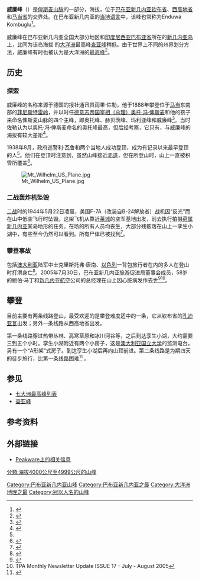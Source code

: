 {{noteTA
|1=zh:新畿內亞;zh-hans:新几内亚;zh-hant:紐幾內亞;zh-hk:新畿內亞;zh-tw:新幾內亞;zh-mo:新畿內亞; 
|2=zh-hans:俾斯麦;zh-hk:卑斯麥;zh-tw:俾斯麥;
}}
{{Infobox mountain
| Name = 威廉峰
| Photo = Mount Wilhelm.jpg
| Caption = 花岗岩质[[顶峰|顶峰]]
| photo_size = 250
| Elevation = 4509米
| elevation_ref = 
| Prominence = 2969米<ref name="peaklist">This prominence is from [http://www.peaklist.org/WWlists/ultras/PNG1500m.html Papua New Guinea ultra-prominent peaks] {{WebCite|url=https://www.webcitation.org/6IIG5Ff3A?url=http://www.peaklist.org/WWlists/ultras/PNG1500m.html |date=20130722042036 |dateformat=iso }} on peaklist.org. The prominence is sometimes given as {{Convert|2949|m|ft|0}} or {{Convert|2922|m|ft|0|abbr=on}}.</ref> 
| pushpin_map = Papua New Guinea
| pushpin_map_caption =威廉峰在巴布亚新几内亚的位置
| label_position = bottom
| listing =
| Location =  {{flag|Papua New Guinea}}
| Range = [[俾斯麦山脉|俾斯麦山脉]]
| latd = 5 | latm = 48 | lats = 00 | latNS = S
| longd = 145 | longm = 02 | longs = 00 | longEW = E
| Coordinates = {{coord|5|48|S|145|02|E|type:mountain}}
| coordinates_ref = 
| topo = 
| type = 
| age = 
| First_ascent = 
| Easiest_route = 
}}
'''威廉峰'''（{{lang-de|Wilhelmsberg}}）是[[俾斯麦山脉|俾斯麦山脉]]的一部分，海拔{{Convert|4509|m|ft|0}}，位于[[巴布亚新几内亚|巴布亚新几内亚]][[钦布省|钦布省]]、[[西高地省|西高地省]]和[[马当省|马当省]]的交界处。在巴布亚新几内亚的[[巴布亚诸语言|当地语言]]中，该峰也常称为Enduwa Kombuglu<ref>{{Cite book |first=Riall W. |last=Nolan |title=Bushwalking in Papua New Guinea |url=https://archive.org/details/bushwalkinginpap0000unse |publisher=[[Lonely_Planet|Lonely Planet]] |edition=1 |year=1983 |isbn=0908086415}}</ref>。

威廉峰在巴布亚新几内亚全国大部分地区和[[印度尼西亚|印度尼西亚]][[巴布亚省|巴布亚省]]所在的[[新幾內亞|新几内亚岛]]上，比同为该岛海拔
{{Convert|4884|m|ft|0}}的[[大洋洲|大洋洲]]最高峰[[查亚峰|查亚峰]]稍低。由于世界上不同的州界划分方法，威廉峰有时也被认为是大洋洲的[[七大洲最高峰列表|最高峰]]<ref>{{Cite web |url=http://www.dzs.hr/Hrv_Eng/ljetopis/2007/51-bind.pdf |title=Statistical Yearbook of Croatia, 2007 |accessdate=2011-04-04 |archive-date=2016-03-03 |archive-url=https://web.archive.org/web/20160303210853/http://www.dzs.hr/Hrv_Eng/ljetopis/2007/51-bind.pdf |dead-url=yes }}</ref>。

== 历史 ==
===探索===
威廉峰的名称来源于德国的报社通讯员雨果·佐勒，他于1888年攀登位于[[马当|马当]]东南部的[[菲尼斯特雷岭|菲尼斯特雷岭]]，并以时任[[德意志帝国|德意志帝国]][[德国总理|宰相（总理）]][[奥托·冯·俾斯麦|奥托·冯·俾斯麦]]和他的孩子来命名俾斯麦山脉的四个主峰，即奥托峰、赫贝茨峰、玛利亚峰和威廉峰<ref name=LP2>{{Cite book |first=Yvon |last=Pérusse |title=Bushwalking in Papua New Guinea |publisher=[[Lonely_Planet|Lonely Planet]] |edition=2 |isbn=0864420528 |page=156|date=July 1993}}</ref>。当时佐勒认为以奥托·冯·俾斯麦命名的奥托峰最高，但后经考察，它只有{{Convert|11600|ft|m|-1}}，与威廉峰的海拔有较大差距<ref>{{Cite book |title=New Guinea: The Last Unknown |first=Gavin |last=Souter |year=1963 |publisher=Angus & Robertson |isbn=0207946272<!--|abbr=on -->|page=76}}</ref>。

1938年8月，政府巡警利·瓦鲁和两个当地人成功登顶，成为有记录以来最早登顶的人<ref name=LP2/>。他们在登顶时注意到，虽然山峰接近[[赤道|赤道]]，但在所登山时，山上一直被积雪所覆盖<ref>{{Cite journal |first=L.G. |last=Vial |title=The Kamans |journal=Walkabout |date=May 1939}}</ref>。

[[Image:Mt_Wilhelm_US_Plane.jpg|thumb]]

===二战轰炸机坠毁===
[[二战|二战]]时的1944年5月22日凌晨，美国F-7A（改装自B-24解放者）战机因“反光”而在山中低空飞行时坠毁。这架飞机从靠近[[莱城_(巴布亚新几内亚)|莱城]]的空军基地出发，前去执行拍摄[[荷属新几内亚|荷属新几内亚]]某岛地形的任务。在场的所有人员均丧生，大部分残骸落在山上一孪生小湖中，有些至今仍然可以看到。所有尸体已被找到<ref>{{Cite web |url=http://www.pacificwrecks.com/aircraft/b-24/42-73052.html |title=F7-A "Under Exposed" Serial Number 42-73052 |work=Pacific Wreck Database |accessdate=2007-01-16 |archive-date=2019-11-05 |archive-url=https://web.archive.org/web/20191105024719/https://www.pacificwrecks.com/aircraft/b-24/42-73052.html |dead-url=no }}</ref>。

===攀登事故===
包括[[澳大利亚|澳大利亚]]陆军中士克里斯托弗·唐南、[[以色列|以色列]]一背包旅行者在内的多人在登山时打滑身亡<ref>{{cite book |title=Papua New Guinea |year=1998 |url=https://archive.org/details/papuanewguinea0000lips |author=Adrian Lipscomb |coauthors=Rowan McKinnon; Jon Murray |publisher=Lonely Planet |isbn=0-86442-402-7 |edition=6 |page=[https://archive.org/details/papuanewguinea0000lips/page/231 231]}}</ref>。2005年7月30日，巴布亚新几内亚旅游促进局董事会成员，58岁的鲍伯·马丁和[[新几内亚航空|新几内亚航空]]公司的总经理在山上因心脏病发作去世<ref>{{Cite web |url=http://www.pngbd.com/forum/showpost.php?p=46299&postcount=2 |title=PNG Loses Great Tourism Ambassador |work=Papua New Guinea Business and Tourism Forum |accessdate=2007-01-15 |archive-date=2019-08-11 |archive-url=https://web.archive.org/web/20190811173236/http://www.pngbd.com/forum/showpost.php?p=46299&postcount=2 |dead-url=no }}</ref><ref>TPA Monthly Newsletter Update
ISSUE 17 - July - August 2005</ref>。

==攀登==
目前主要有两条线路登山，最受欢迎的是攀登难度适中的一条，它从钦布省的[[孔迪亚瓦|孔迪亚瓦]]出发；另外一条线路从西高地省出发。

第一条线路穿过热带丛林、高寒草原和冰川河谷等，之后到达孪生小湖，大约需要三到五个小时。孪生小湖附近有两个小房子，这是[[澳大利亚国立大学|澳大利亚国立大学]]的监测电台，另有一个“A形架”式房子。到达孪生小湖后再向山顶前进。第二条线路是为期四天的徒步旅行，比第一条线路困难<ref>{{cite web|title=Mt Wilhelm|url=http://www.pngholidays.com.au/mt-wilhelm|publisher=pngholidays|accessdate=2011-04-04|deadurl=yes|archiveurl=https://web.archive.org/web/20110415051932/http://www.pngholidays.com.au/mt-wilhelm|archivedate=2011-04-15}}</ref> 。

==参见==
*[[七大洲最高峰列表|七大洲最高峰列表]]
*[[查亚峰|查亚峰]]

==参考资料==
{{Reflist|2}}

== 外部链接 ==
{{commons|Mount Wilhelm}}
* [https://web.archive.org/web/20141113150401/http://www.peakware.com/peaks.html?pk=992 Peakware上的相关信息]

{{七大洲最高峰}}
[[Category:巴布亚新几内亚山峰|Category:巴布亚新几内亚山峰]]
[[Category:巴布亚新几内亚之最|Category:巴布亚新几内亚之最]]
[[Category:大洋洲地理之最|Category:大洋洲地理之最]]
[[Category:冠以人名的山峰|Category:冠以人名的山峰]]
[[分類:海拔4000公尺至4999公尺的山峰|分類:海拔4000公尺至4999公尺的山峰]]
